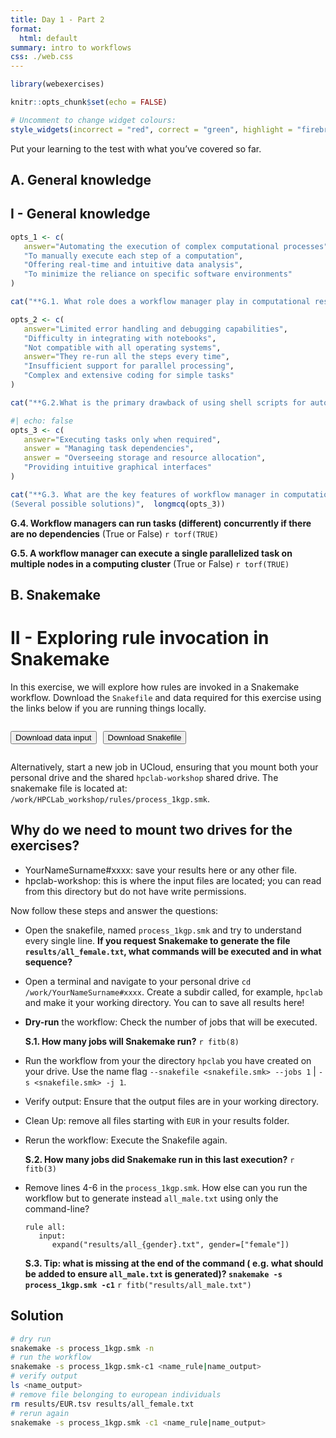 ```yaml
---
title: Day 1 - Part 2 
format: 
  html: default
summary: intro to workflows
css: ./web.css
---
```


```r
library(webexercises)

knitr::opts_chunk$set(echo = FALSE)

# Uncomment to change widget colours:
style_widgets(incorrect = "red", correct = "green", highlight = "firebrick")

```

Put your learning to the test with what you’ve covered so far.

## A. General knowledge

::: {.webex-check .callout-exercise}
# I - General knowledge 

```r

opts_1 <- c(
   answer="Automating the execution of complex computational processes",
   "To manually execute each step of a computation",
   "Offering real-time and intuitive data analysis",
   "To minimize the reliance on specific software environments"
)

cat("**G.1. What role does a workflow manager play in computational research?**", longmcq(opts_1))
```


```r

opts_2 <- c(
   answer="Limited error handling and debugging capabilities",
   "Difficulty in integrating with notebooks",
   "Not compatible with all operating systems",
   answer="They re-run all the steps every time",
   "Insufficient support for parallel processing",
   "Complex and extensive coding for simple tasks"
)

cat("**G.2.What is the primary drawback of using shell scripts for automating computations?**", longmcq(opts_2))

```

```r
#| echo: false
opts_3 <- c(
   answer="Executing tasks only when required",
   answer = "Managing task dependencies",
   answer = "Overseeing storage and resource allocation",
   "Providing intuitive graphical interfaces"
)

cat("**G.3. What are the key features of workflow manager in computational research?**
(Several possible solutions)",  longmcq(opts_3))
```

**G.4. Workflow managers can run tasks (different) concurrently if there are no dependencies** (True or False) `r torf(TRUE)`

**G.5. A workflow manager can execute a single parallelized task on multiple nodes in a computing cluster** (True or False) `r torf(TRUE)`
:::

## B. Snakemake

::: {.webex-check .callout-exercise}
# II - Exploring rule invocation in Snakemake

In this exercise, we will explore how rules are invoked in a Snakemake workflow. Download the `Snakefile` and data required for this exercise using the links below if you are running things locally. 

<div style="display: flex; gap: 10px;">
  <a href="../develop/scripts/samples_1kgp_test.tsv" download="samples_1kgp_test.tsv">
    <button class="btn small-button">Download data input</button>
  </a>

  <a href="../develop/scripts/process_1kgp.smk" download="process_1kgp.smk">
    <button class="btn small-button">Download Snakefile</button>
  </a>
</div>

Alternatively, start a new job in UCloud, ensuring that you mount both your personal drive and the shared `hpclab-workshop` shared drive. The snakemake file is located at: `/work/HPCLab_workshop/rules/process_1kgp.smk`. 

:::{.callout-important}
# Why do we need to mount two drives for the exercises?

- YourNameSurname#xxxx: save your results here or any other file. 
- hpclab-workshop: this is where the input files are located; you can read from this directory but do not have write permissions. 
:::

Now follow these steps and answer the questions: 

- Open the snakefile, named `process_1kgp.smk` and try to understand every single line. **If you request Snakemake to generate the file `results/all_female.txt`, what commands will be executed and in what sequence?**
- Open a terminal and navigate to your personal drive `cd /work/YourNameSurname#xxxx`. Create a subdir called, for example, `hpclab` and make it your working directory. You can to save all results here!
- **Dry-run** the workflow: Check the number of jobs that will be executed.

   **S.1. How many jobs will Snakemake run?** `r fitb(8)`

- Run the workflow from your the directory `hpclab` you have created on your drive. Use the name flag `--snakefile <snakefile.smk> --jobs 1` | `-s <snakefile.smk> -j 1`. 
- Verify output: Ensure that the output files are in your working directory.
- Clean Up: remove all files starting with `EUR` in your results folder.
- Rerun the workflow: Execute the Snakefile again.

   **S.2. How many jobs did Snakemake run in this last execution?** `r fitb(3)`

- Remove lines 4-6 in the `process_1kgp.smk`. How else can you run the workflow but to generate instead `all_male.txt` using only the command-line? 

   ```
   rule all:
      input:
         expand("results/all_{gender}.txt", gender=["female"])
   ```
   
   **S.3. Tip: what is missing at the end of the command ( e.g. what should be added to ensure `all_male.txt` is generated)? `snakemake -s process_1kgp.smk -c1`** `r fitb("results/all_male.txt")`


:::{.callout-hint}
# Solution 
```.bash
# dry run 
snakemake -s process_1kgp.smk -n 
# run the workflow 
snakemake -s process_1kgp.smk-c1 <name_rule|name_output>
# verify output 
ls <name_output>
# remove file belonging to european individuals 
rm results/EUR.tsv results/all_female.txt
# rerun again 
snakemake -s process_1kgp.smk -c1 <name_rule|name_output>
```
:::

:::